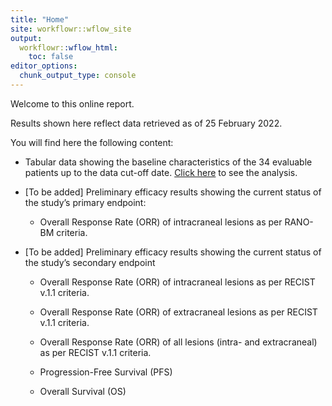 ```yaml
---
title: "Home"
site: workflowr::wflow_site
output:
  workflowr::wflow_html:
    toc: false
editor_options:
  chunk_output_type: console
---
```


Welcome to this online report.

Results shown here reflect data retrieved as of 25 February 2022.

You will find here the following content:

- Tabular data showing the baseline characteristics of the 34 evaluable patients up to the data cut-off date. [Click here](PHENOMENAL_dm_2022-03-18.html) to see the analysis.

- [To be added] Preliminary efficacy results showing the current status of the study's primary endpoint:

    - Overall Response Rate (ORR) of intracraneal lesions as per RANO-BM criteria.

- [To be added] Preliminary efficacy results showing the current status of the study's secondary endpoint

    - Overall Response Rate (ORR) of intracraneal lesions as per RECIST v.1.1 criteria.

    - Overall Response Rate (ORR) of extracraneal lesions as per RECIST v.1.1 criteria.

    - Overall Response Rate (ORR) of all lesions (intra- and extracraneal) as per RECIST v.1.1 criteria.

    - Progression-Free Survival (PFS)

    - Overall Survival (OS)
